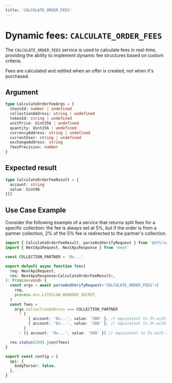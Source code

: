 ```yaml
---
title: 'CALCULATE_ORDER_FEES'
---
```



# Dynamic fees: `CALCULATE_ORDER_FEES`

The `CALCULATE_ORDER_FEES` service is used to calculate fees in real-time, providing the ability to implement dynamic fee structures based on custom criteria.

<Callout type="info">
  Fees are calculated and settled when an offer is created, not when it's
  purchased.
</Callout>

## Argument

```ts
type CalculateOrderFeeArgs = {
  chainId: number | undefined
  collectionAddress: string | undefined
  tokenId: string | undefined
  unitPrice: Uint256 | undefined
  quantity: Uint256 | undefined
  currencyAddress: string | undefined
  currentUser: string | undefined
  exchangeAddress: string
  feesPrecision: number
}
```

## Expected result

```ts
type CalculateOrderFeeResult = {
  account: string
  value: Uint96
}[]
```

## Use Case Example

Consider the following example of a service that returns split fees for a specific collection: the fee is always set at 5%, but if the order is from a partner collection, 2% of the 5% fee is redirected to the partner's collection.

```ts
import { CalculateOrderFeeResult, parseAndVerifyRequest } from '@nft/service'
import { NextApiRequest, NextApiResponse } from 'next'

const COLLECTION_PARTNER = '0x...'

export default async function fees(
  req: NextApiRequest,
  res: NextApiResponse<CalculateOrderFeeResult>,
): Promise<void> {
  const args = await parseAndVerifyRequest<'CALCULATE_ORDER_FEES'>(
    req,
    process.env.LITEFLOW_WEBHOOK_SECRET,
  )
  const fees =
    args.collectionAddress === COLLECTION_PARTNER
      ? [
          { account: '0x...', value: '300' }, // equivalent to 3% with a precision of 4 (value can be found in args.feePrecision)
          { account: '0x...', value: '200' }, // equivalent to 3% with a precision of 4 (value can be found in args.feePrecision)
        ]
      : [{ account: '0x...', value: '500' }] // equivalent to 5% with a precision of 4 (value can be found in args.feePrecision)

  res.status(200).json(fees)
}

export const config = {
  api: {
    bodyParser: false,
  },
}
```
